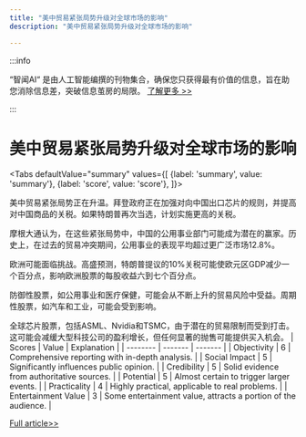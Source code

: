 ```yaml
---
title: "美中贸易紧张局势升级对全球市场的影响"
description: "美中贸易紧张局势升级对全球市场的影响"

---
```



:::info

“智闻AI“ 是由人工智能编撰的刊物集合，确保您只获得最有价值的信息，旨在助您消除信息差，突破信息茧房的局限。  [了解更多 >>](/)

:::

# 美中贸易紧张局势升级对全球市场的影响


<Tabs
	defaultValue="summary"
	values={[
	{label: 'summary', value: 'summary'},
	{label: 'score', value: 'score'},
]}>
<TabItem value="summary">


美中贸易紧张局势正在升温。拜登政府正在加强对向中国出口芯片的规则，并提高对中国商品的关税。如果特朗普再次当选，计划实施更高的关税。

摩根大通认为，在这些紧张局势中，中国的公用事业部门可能成为潜在的赢家。历史上，在过去的贸易冲突期间，公用事业的表现平均超过更广泛市场12.8%。

欧洲可能面临挑战。高盛预测，特朗普提议的10%关税可能使欧元区GDP减少一个百分点，影响欧洲股票的每股收益六到七个百分点。

防御性股票，如公用事业和医疗保健，可能会从不断上升的贸易风险中受益。周期性股票，如汽车和工业，可能会受到影响。

全球芯片股票，包括ASML、Nvidia和TSMC，由于潜在的贸易限制而受到打击。这可能会减缓大型科技公司的盈利增长，但任何显著的抛售可能提供买入机会。
</TabItem>
<TabItem value="score">
	| Scores     | Value   | Explanation |
	| -------- | ------- | ------- |
	| Objectivity  | 6    | Comprehensive reporting with in-depth analysis.    |
	| Social Impact | 5     | Significantly influences public opinion.    |
	| Credibility    | 5    | Solid evidence from authoritative sources.    |
	| Potential    | 5    | Almost certain to trigger larger events.    |
	| Practicality    | 4    | Highly practical, applicable to real problems.    |
	| Entertainment Value    | 3    | Some entertainment value, attracts a portion of the audience.    |
</TabItem>
</Tabs>

[Full article>>](https://www.cnbc.com/2024/07/19/heres-the-winners-and-losers-of-rising-us-trade-risks-wall-street.html)

